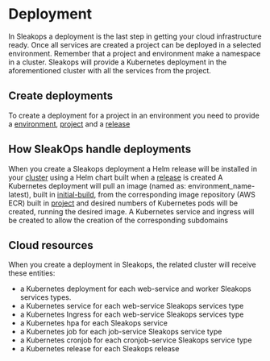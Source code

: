 # Deployment

In Sleakops a deployment is the last step in getting your cloud infrastructure ready. Once all services are created a project can be deployed in a selected environment.
Remember that a project and environment make a namespace in a cluster. Sleakops will provide a Kubernetes deployment in the aforementioned cluster with all the services from the project.

## Create deployments

To create a deployment for a project in an environment you need to provide a [environment](/environment), [project](/project) and a [release](/deployment/release)

## How SleakOps handle deployments

When you create a Sleakops deployment a Helm release will be installed in your [cluster](/cluster) using a Helm chart built when a [release](/deployment/release.mdx) is created
A Kubernetes deployment will pull an image (named as: environment_name-latest), built in [initial-build](/project/initial-build), from the corresponding image repository (AWS ECR) built in [project](/project)
and desired numbers of Kubernetes pods will be created, running the desired image. A Kubernetes service and ingress will be created to allow the creation of the corresponding subdomains

## Cloud resources

When you create a deployment in Sleakops, the related cluster will receive these entities:

- a Kubernetes deployment for each web-service and worker Sleakops services types.
- a Kubernetes service for each web-service Sleakops services type
- a Kubernetes Ingress for each web-service Sleakops services type
- a Kubernetes hpa for each Sleakops service
- a Kubernetes job for each job-service Sleakops service type
- a Kubernetes cronjob for each cronjob-service Sleakops service type
- a Kubernetes release for each Sleakops release
